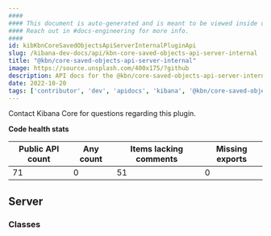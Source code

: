 ```yaml
---
####
#### This document is auto-generated and is meant to be viewed inside our experimental, new docs system.
#### Reach out in #docs-engineering for more info.
####
id: kibKbnCoreSavedObjectsApiServerInternalPluginApi
slug: /kibana-dev-docs/api/kbn-core-saved-objects-api-server-internal
title: "@kbn/core-saved-objects-api-server-internal"
image: https://source.unsplash.com/400x175/?github
description: API docs for the @kbn/core-saved-objects-api-server-internal plugin
date: 2022-10-20
tags: ['contributor', 'dev', 'apidocs', 'kibana', '@kbn/core-saved-objects-api-server-internal']
---
```




Contact Kibana Core for questions regarding this plugin.

**Code health stats**

| Public API count  | Any count | Items lacking comments | Missing exports |
|-------------------|-----------|------------------------|-----------------|
| 71 | 0 | 51 | 0 |

## Server

### Classes
<DocDefinitionList data={kbnCoreSavedObjectsApiServerInternalObj.server.classes}/>

